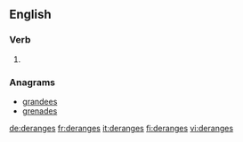 
==English==

===Verb===
{{head|en|verb form}}

# {{en-third-person singular of|derange}}

===Anagrams===
* [[grandees#English|grandees]]
* [[grenades#English|grenades]]

[[de:deranges]]
[[fr:deranges]]
[[it:deranges]]
[[fi:deranges]]
[[vi:deranges]]